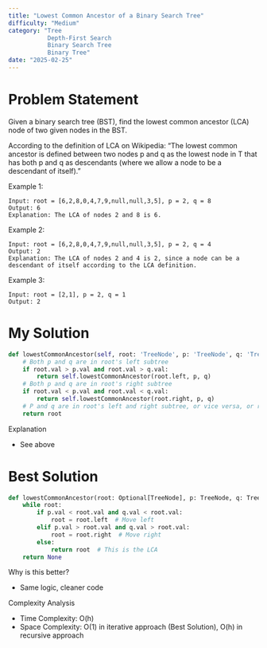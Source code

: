 ```yaml
---
title: "Lowest Common Ancestor of a Binary Search Tree"
difficulty: "Medium"
category: "Tree
           Depth-First Search
           Binary Search Tree
           Binary Tree"
date: "2025-02-25"
---
```


# Problem Statement
Given a binary search tree (BST), find the lowest common ancestor (LCA) node of two given nodes in the BST.

According to the definition of LCA on Wikipedia: “The lowest common ancestor is defined between two nodes p and q as the lowest node in T that has both p and q as descendants (where we allow a node to be a descendant of itself).”

Example 1:
```plaintext
Input: root = [6,2,8,0,4,7,9,null,null,3,5], p = 2, q = 8
Output: 6
Explanation: The LCA of nodes 2 and 8 is 6.
```

Example 2:
```plaintext
Input: root = [6,2,8,0,4,7,9,null,null,3,5], p = 2, q = 4
Output: 2
Explanation: The LCA of nodes 2 and 4 is 2, since a node can be a descendant of itself according to the LCA definition.
```

Example 3:
```plaintext
Input: root = [2,1], p = 2, q = 1
Output: 2
```

# My Solution
```python
def lowestCommonAncestor(self, root: 'TreeNode', p: 'TreeNode', q: 'TreeNode') -> 'TreeNode':
    # Both p and q are in root's left subtree
    if root.val > p.val and root.val > q.val:
        return self.lowestCommonAncestor(root.left, p, q)
    # Both p and q are in root's right subtree
    if root.val < p.val and root.val < q.val:
        return self.lowestCommonAncestor(root.right, p, q)
    # P and q are in root's left and right subtree, or vice versa, or root is one of p and q
    return root
```

Explanation
* See above

# Best Solution
```python
def lowestCommonAncestor(root: Optional[TreeNode], p: TreeNode, q: TreeNode) -> TreeNode:
    while root:
        if p.val < root.val and q.val < root.val:
            root = root.left  # Move left
        elif p.val > root.val and q.val > root.val:
            root = root.right  # Move right
        else:
            return root  # This is the LCA
    return None
```

Why is this better?
* Same logic, cleaner code

Complexity Analysis
* Time Complexity: O(h)
* Space Complexity: O(1) in iterative approach (Best Solution), O(h) in recursive approach